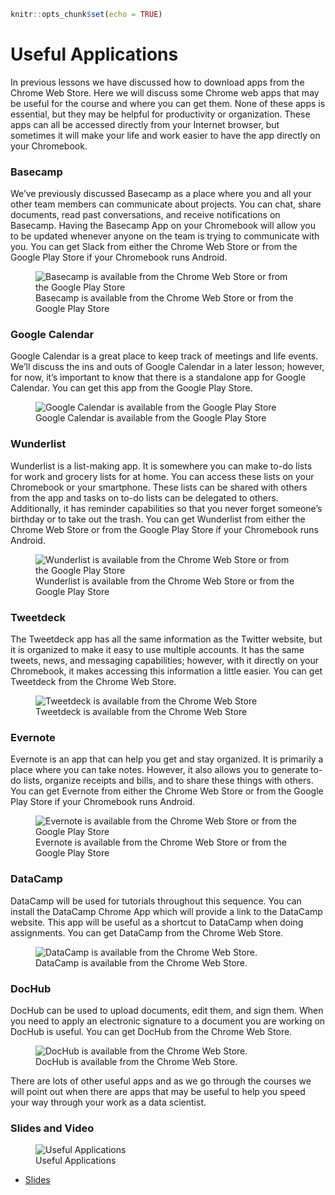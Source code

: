 

```r
knitr::opts_chunk$set(echo = TRUE)
```


# Useful Applications

In previous lessons we have discussed how to download apps from the Chrome Web Store. Here we will discuss some Chrome web apps that may be useful for the course and where you can get them. None of these apps is essential, but they may be helpful for productivity or organization. These apps can all be accessed directly from your Internet browser, but sometimes it will make your life and work easier to have the app directly on your Chromebook.


### Basecamp

We've previously discussed Basecamp as a place where you and all your other team members can communicate about projects. You can chat, share documents, read past conversations, and receive notifications on Basecamp. Having the Basecamp App on your Chromebook will allow you to be updated whenever anyone on the team is trying to communicate with you. You can get Slack from either the Chrome Web Store or from the Google Play Store if your Chromebook runs Android.


![Basecamp is available from the Chrome Web Store or from the Google Play Store](https://docs.google.com/presentation/d/1oEKP1NX1_cjxQj4SQNDknVwDDV8bG3JRkvFxOiLUg3A/export/png?id=1oEKP1NX1_cjxQj4SQNDknVwDDV8bG3JRkvFxOiLUg3A&pageid=g3b177a318f_0_5)


### Google Calendar

Google Calendar is a great place to keep track of meetings and life events. We'll discuss the ins and outs of Google Calendar in a later lesson; however, for now, it's important to know that there is a standalone app for Google Calendar. You can get this app from the Google Play Store.


![Google Calendar is available from the Google Play Store](https://docs.google.com/presentation/d/1oEKP1NX1_cjxQj4SQNDknVwDDV8bG3JRkvFxOiLUg3A/export/png?id=1oEKP1NX1_cjxQj4SQNDknVwDDV8bG3JRkvFxOiLUg3A&pageid=g3b177a318f_0_81)


### Wunderlist

Wunderlist is a list-making app. It is somewhere you can make to-do lists for work and grocery lists for at home. You can access these lists on your Chromebook or your smartphone. These lists can be shared with others from the app and tasks on to-do lists can be delegated to others. Additionally, it has reminder capabilities so that you never forget someone's birthday or to take out the trash. You can get Wunderlist from either the Chrome Web Store or from the Google Play Store if your Chromebook runs Android.


![Wunderlist is available from the Chrome Web Store or from the Google Play Store](https://docs.google.com/presentation/d/1oEKP1NX1_cjxQj4SQNDknVwDDV8bG3JRkvFxOiLUg3A/export/png?id=1oEKP1NX1_cjxQj4SQNDknVwDDV8bG3JRkvFxOiLUg3A&pageid=g3b177a318f_0_86)

### Tweetdeck

The Tweetdeck app has all the same information as the Twitter website, but it is organized to make it easy to use multiple accounts. It has the same tweets, news, and messaging capabilities; however, with it directly on your Chromebook, it makes accessing this information a little easier. You can get Tweetdeck from the Chrome Web Store.


![Tweetdeck is available from the Chrome Web Store](https://docs.google.com/presentation/d/1oEKP1NX1_cjxQj4SQNDknVwDDV8bG3JRkvFxOiLUg3A/export/png?id=1oEKP1NX1_cjxQj4SQNDknVwDDV8bG3JRkvFxOiLUg3A&pageid=g3b177a318f_0_91)

### Evernote

Evernote is an app that can help you get and stay organized. It is primarily a place where you can take notes. However, it also allows you to generate to-do lists, organize receipts and bills, and to share these things with others. You can get Evernote from either the Chrome Web Store or from the Google Play Store if your Chromebook runs Android.


![Evernote is available from the Chrome Web Store or from the Google Play Store](https://docs.google.com/presentation/d/1oEKP1NX1_cjxQj4SQNDknVwDDV8bG3JRkvFxOiLUg3A/export/png?id=1oEKP1NX1_cjxQj4SQNDknVwDDV8bG3JRkvFxOiLUg3A&pageid=g3b177a318f_0_96)



### DataCamp

DataCamp will be used for tutorials throughout this sequence. You can install the DataCamp Chrome App which will provide a link to the DataCamp website. This app will be useful as a shortcut to DataCamp when doing assignments. You can get DataCamp from the Chrome Web Store.


![DataCamp is available from the Chrome Web Store.](https://docs.google.com/presentation/d/1oEKP1NX1_cjxQj4SQNDknVwDDV8bG3JRkvFxOiLUg3A/export/png?id=1oEKP1NX1_cjxQj4SQNDknVwDDV8bG3JRkvFxOiLUg3A&pageid=g3b177a318f_0_101)


### DocHub

DocHub can be used to upload documents, edit them, and sign them. When you need to apply an electronic signature to a document you are working on DocHub is useful. You can get DocHub from the Chrome Web Store.


![DocHub is available from the Chrome Web Store.](https://docs.google.com/presentation/d/1oEKP1NX1_cjxQj4SQNDknVwDDV8bG3JRkvFxOiLUg3A/export/png?id=1oEKP1NX1_cjxQj4SQNDknVwDDV8bG3JRkvFxOiLUg3A&pageid=g3b177a318f_0_106)


There are lots of other useful apps and as we go through the courses we will point out when there are apps that may be useful to help you speed your way through your work as a data scientist.

### Slides and Video

![Useful Applications](https://www.youtube.com/watch?v=aLa8TE8azG8)

* [Slides](https://docs.google.com/presentation/d/1oEKP1NX1_cjxQj4SQNDknVwDDV8bG3JRkvFxOiLUg3A/edit?usp=sharing)
